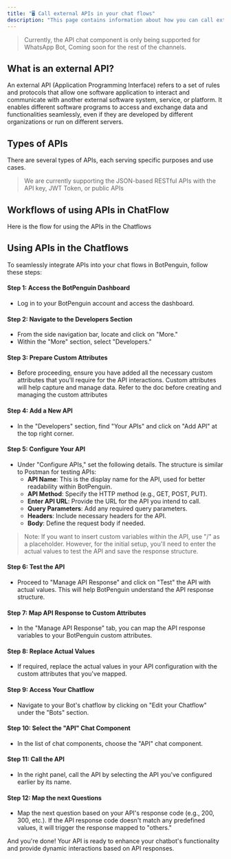 ```yaml
---
title: "🖥️ Call external APIs in your chat flows"
description: "This page contains information about how you can call external APIs in your chat flows."
---
```


> Currently, the API chat component is only being supported for WhatsApp Bot, Coming soon for the rest of the channels.

## **What is an external API?**

An external API (Application Programming Interface) refers to a set of rules and protocols that allow one software application to interact and communicate with another external software system, service, or platform. It enables different software programs to access and exchange data and functionalities seamlessly, even if they are developed by different organizations or run on different servers.

## **Types of APIs**

There are several types of APIs, each serving specific purposes and use cases.

> We are currently supporting the JSON-based RESTful APIs with the API key, JWT Token, or public APIs

## **Workflows of using APIs in ChatFlow**

Here is the flow for using the APIs in the Chatflows

## **Using APIs in the Chatflows**

To seamlessly integrate APIs into your chat flows in BotPenguin, follow these steps:

#### **Step 1: Access the BotPenguin Dashboard**

- Log in to your BotPenguin account and access the dashboard.

#### **Step 2: Navigate to the Developers Section**

- From the side navigation bar, locate and click on "More."
- Within the "More" section, select "Developers."

#### **Step 3: Prepare Custom Attributes**

- Before proceeding, ensure you have added all the necessary custom attributes that you'll require for the API interactions. Custom attributes will help capture and manage data. Refer to the doc before creating and managing the custom attributes

#### **Step 4: Add a New API**

- In the "Developers" section, find "Your APIs" and click on "Add API" at the top right corner.

#### **Step 5: Configure Your API**

- Under "Configure APIs," set the following details. The structure is similar to Postman for testing APIs:
  - **API Name**: This is the display name for the API, used for better readability within BotPenguin.
  - **API Method**: Specify the HTTP method (e.g., GET, POST, PUT).
  - **Enter API URL**: Provide the URL for the API you intend to call.
  - **Query Parameters**: Add any required query parameters.
  - **Headers**: Include necessary headers for the API.
  - **Body**: Define the request body if needed.

> Note: If you want to insert custom variables within the API, use "/" as a placeholder. However, for the initial setup, you'll need to enter the actual values to test the API and save the response structure.

#### **Step 6: Test the API**

- Proceed to "Manage API Response" and click on "Test" the API with actual values. This will help BotPenguin understand the API response structure.

#### **Step 7: Map API Response to Custom Attributes**

- In the "Manage API Response" tab, you can map the API response variables to your BotPenguin custom attributes.

#### **Step 8: Replace Actual Values**

- If required, replace the actual values in your API configuration with the custom attributes that you've mapped.

#### **Step 9: Access Your Chatflow**

- Navigate to your Bot's chatflow by clicking on "Edit your Chatflow" under the "Bots" section.

#### **Step 10: Select the "API" Chat Component**

- In the list of chat components, choose the "API" chat component.

#### **Step 11: Call the API**

- In the right panel, call the API by selecting the API you've configured earlier by its name.

#### **Step 12: Map the next Questions**

- Map the next question based on your API's response code (e.g., 200, 300, etc.). If the API response code doesn't match any predefined values, it will trigger the response mapped to "others."

And you're done\! Your API is ready to enhance your chatbot's functionality and provide dynamic interactions based on API responses.